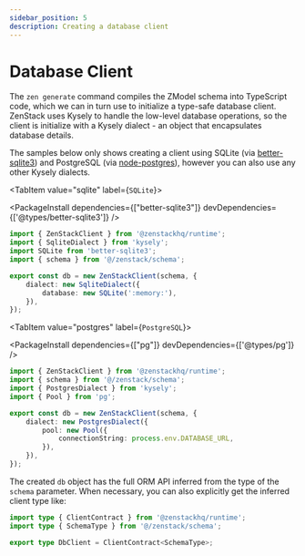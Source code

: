 ```yaml
---
sidebar_position: 5
description: Creating a database client
---
```



# Database Client

The `zen generate` command compiles the ZModel schema into TypeScript code, which we can in turn use to initialize a type-safe database client. ZenStack uses Kysely to handle the low-level database operations, so the client is initialize with a Kysely dialect - an object that encapsulates database details.

The samples below only shows creating a client using SQLite (via [better-sqlite3](https://github.com/WiseLibs/better-sqlite3)) and PostgreSQL (via [node-postgres](https://github.com/brianc/node-postgres)), however you can also use any other Kysely dialects.

<Tabs>

<TabItem value="sqlite" label={`SQLite`}>

<PackageInstall dependencies={["better-sqlite3"]} devDependencies={['@types/better-sqlite3']} />

```ts title='db.ts'
import { ZenStackClient } from '@zenstackhq/runtime';
import { SqliteDialect } from 'kysely';
import SQLite from 'better-sqlite3';
import { schema } from '@/zenstack/schema';

export const db = new ZenStackClient(schema, {
    dialect: new SqliteDialect({
        database: new SQLite(':memory:'),
    }),
});
```
</TabItem>

<TabItem value="postgres" label={`PostgreSQL`}>

<PackageInstall dependencies={["pg"]} devDependencies={['@types/pg']} />

```ts title='db.ts'
import { ZenStackClient } from '@zenstackhq/runtime';
import { schema } from '@/zenstack/schema';
import { PostgresDialect } from 'kysely';
import { Pool } from 'pg';

export const db = new ZenStackClient(schema, {
    dialect: new PostgresDialect({
        pool: new Pool({
            connectionString: process.env.DATABASE_URL,
        }),
    }),
});
```
</TabItem>

</Tabs>

The created `db` object has the full ORM API inferred from the type of the `schema` parameter. When necessary, you can also explicitly get the inferred client type like:

```ts
import type { ClientContract } from '@zenstackhq/runtime';
import type { SchemaType } from '@/zenstack/schema';

export type DbClient = ClientContract<SchemaType>;
```
